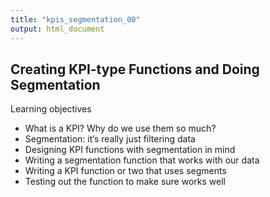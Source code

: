 ```yaml
---
title: "kpis_segmentation_00"
output: html_document
---
```


## Creating KPI-type Functions and Doing Segmentation

Learning objectives

- What is a KPI? Why do we use them so much?
- Segmentation: it's really just filtering data
- Designing KPI functions with segmentation in mind
- Writing a segmentation function that works with our data
- Writing a KPI function or two that uses segments
- Testing out the function to make sure works well
